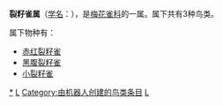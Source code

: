 {{Automatic Taxobox
| taxon = Pyrenestes
| authority = {{link-en|威廉·约翰·斯温森|William John Swainson|Swainson}}, 1837
| subdivision_ranks = [[物种|种]]
| subdivision = 见正文
}}

'''裂籽雀属'''（[[学名|学名]]：{{lang|la|''Pyrenestes''}}），是[[梅花雀科|梅花雀科]]的一属。属下共有3种鸟类。

属下物种有：
* [[赤红裂籽雀|赤红裂籽雀]] {{lang|la|''Pyrenestes sanguineus''}}
* [[黑腹裂籽雀|黑腹裂籽雀]] {{lang|la|''Pyrenestes ostrinus''}}
* [[小裂籽雀|小裂籽雀]] {{lang|la|''Pyrenestes minor''}}
{{Taxonbar}}
[[Category:裂籽雀属|*]]
[[Category:梅花雀科|L]]
[[Category:由机器人创建的鸟类条目|Category:由机器人创建的鸟类条目]]
[[Category:_1837年描述的分类群|L]]